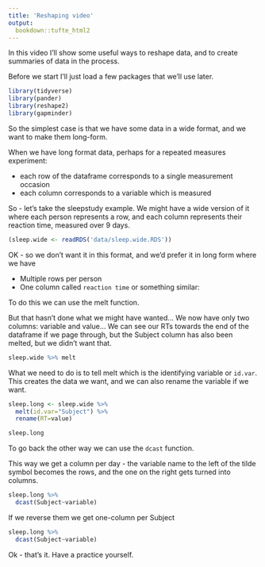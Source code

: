 ```yaml
---
title: 'Reshaping video'
output:
  bookdown::tufte_html2
---
```



In this video I'll show some useful ways to reshape data, and to create summaries of data in the process.

Before we start I'll just load a few packages that we'll use later.


```r
library(tidyverse)
library(pander)
library(reshape2)
library(gapminder)
```




So the simplest case is that we have some data in a wide format, and we want to make them long-form.

When we have long format data, perhaps for a repeated measures experiment:

  - each row of the dataframe corresponds to a single measurement occasion
  - each column corresponds to a variable which is measured


So - let's take the sleepstudy example. We might have a wide version of it where each person represents a row, and each column represents their reaction time, measured over 9 days.

```r
(sleep.wide <- readRDS('data/sleep.wide.RDS'))
```

OK - so we don't want it in this format, and we'd prefer it in long form where we have

- Multiple rows per person
- One column called `reaction time` or something similar:


To do this we can use the melt function.

But that hasn't done what we might have wanted... We now have only two columns: variable and value... We can see our RTs towards the end of the dataframe if we page through, but the Subject column has also been melted, but we didn't want that.

```r
sleep.wide %>% melt
```


What we need to do is to tell melt which is the identifying variable or `id.var`. This creates the data we want, and we can also rename the variable if we want.

```r
sleep.long <- sleep.wide %>% 
  melt(id.var="Subject") %>% 
  rename(RT=value)

sleep.long
```






To go back the other way we can use the `dcast` function.

This way we get a column per day - the variable name to the left of the tilde symbol becomes the rows, and the one on the right gets turned into columns.
```r
sleep.long %>% 
  dcast(Subject~variable)
```


If we reverse them we get one-column per Subject

```r
sleep.long %>% 
  dcast(Subject~variable)
```






Ok - that's it. Have a practice yourself.





